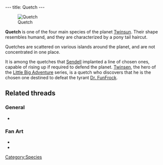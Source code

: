 ---
title: Quetch
---

[[Image:QuetchAnim.gif|right|frame|Quetch]]

'''Quetch''' is one of the four main species of the planet [[Twinsun]]. Their shape resembles humand, and they are characterized by a pony tail haircut.

Quetches are scattered on various islands around the planet, and are not concentrated in one place.

It is among the quetches that [[Sendell]] implanted a line of chosen ones, capable of rising up if required to defend the planet. [[Twinsen]], the hero of the [[Little Big Adventure]] series, is a quetch who discovers that he is the chosen one destined to defeat the tyrant [[Dr. FunFrock]].

==Related threads==
===General===
* {{thread|id=4303|title=Which race do you consider closest to humans?}}

===Fan Art===
* {{thread|id=11142|title=Homesen}}
* {{thread|id=4757|title=My x-mas art}}

[[Category:Quetches| ]]
[[Category:Quetch characters| ]]
[[Category:Quetch enemies| ]]
[[Category:Species]]
